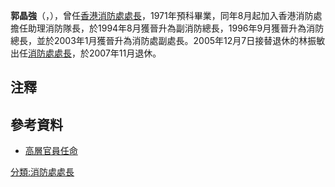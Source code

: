 {{Infobox_officeholder
| name= 郭晶強
| original_name = Kwok Jing-keung
| image=Kwok Jing-keung 201406.JPG
| size = 300px
| nationality= {{CNHK}}
| office= {{HKSAR}}第5任[[香港消防處處長|消防處處長]]
| term_start= 2005年12月7日
| term_end=2007年12月2日
| predecessor=[[林振敏|林振敏]]
| successor=[[盧振雄|盧振雄]]
| birth_date= {{birth date and age|1950|12|3}}{{noteTag|資料出自1996年由香港政府總部J. R. Lee編輯的《Staff List, Hong Kong Government》第343頁。內容提及在1957年9月3日出生的郭晶強於1971年8月5日加入香港消防處。}}
| birth_place= {{HKG-1959}}
| death_date=
| death_place=
| spouse= 
| otherparty= 
| religion= 
| educate =
| past =
* 三級消防主任（1968年 - ？）</span>
* 助理消防隊長（1971年 -？）</span>
* 副消防總長（1994年 - 1996年）</span>
* 消防總長（1996年 - 2003年）</span>
* 消防處副處長（2003年 - 2005年）</span>
* 消防處處長（2005年 - 2007年）
}}

'''郭晶強'''{{FSDSM}}{{JP}}（{{lang-en|Kwok Jing-keung}}，{{bd|1950年|12月3日}}），曾任[[香港消防處處長|香港消防處處長]]，1971年預科畢業，同年8月起加入香港消防處擔任助理消防隊長，於1994年8月獲晉升為副消防總長，1996年9月獲晉升為消防總長，並於2003年1月獲晉升為消防處副處長。2005年12月7日接替退休的林振敏出任[[消防處處長|消防處處長]]，於2007年11月退休。

==注釋==
{{noteFoot}}

==參考資料==
* [http://www.info.gov.hk/gia/general/200511/29/P200511290163.htm 高層官員任命] {{Wayback|url=http://www.info.gov.hk/gia/general/200511/29/P200511290163.htm |date=20070930044334 }}

{{s-start}}
{{s-gov}}
{{succession box
 | before = [[林振敏|林振敏]]
 | title  = [[香港消防處處長|香港消防處處長]]
 | years  = 2005年至2007年
 | after  = [[盧振雄|盧振雄]]}}
{{end}}

{{HK-poli-bio-stub}}

[[分類:消防處處長|分類:消防處處長]]